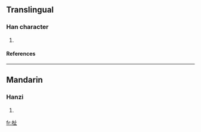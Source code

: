 ==Translingual==
===Han character===
{{Han char|rn=75|rad=木|as=04|sn=8|four=|canj=木卜中一 (DYLM)}}
# {{defn|Han|sort=木04}}
====References====
{{Han ref|kx=0513.030|dkj=14491|dj=0899.010|hdz=21168.050|uh=676B|ud=26475}}

----
==Mandarin==
===Hanzi===
{{cmn-hanzi|pin=[[sì]] (si4)|wg=ssu<sup>4</sup>}}
# {{defn|Mandarin}}

[[fr:杫]]